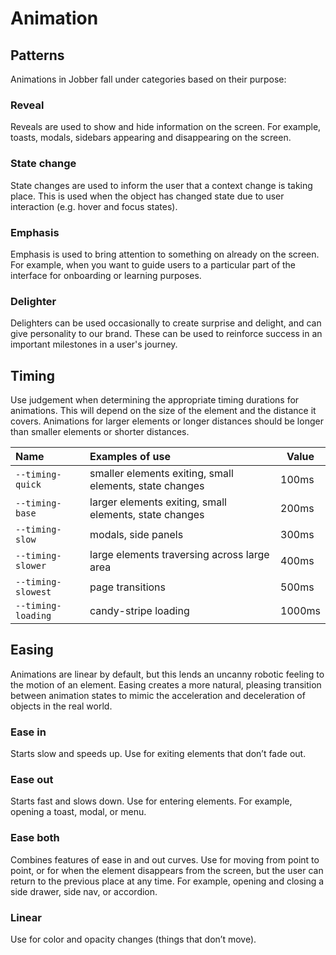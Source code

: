 
<Meta title="Design/Animation" />

# Animation

## Patterns

Animations in Jobber fall under categories based on their purpose:

### Reveal

Reveals are used to show and hide information on the screen. For example,
toasts, modals, sidebars appearing and disappearing on the screen.

### State change

State changes are used to inform the user that a context change is taking place.
This is used when the object has changed state due to user interaction (e.g.
hover and focus states).

### Emphasis

Emphasis is used to bring attention to something on already on the screen. For
example, when you want to guide users to a particular part of the interface for
onboarding or learning purposes.

### Delighter

Delighters can be used occasionally to create surprise and delight, and can give
personality to our brand. These can be used to reinforce success in an important
milestones in a user's journey.

## Timing

Use judgement when determining the appropriate timing durations for animations.
This will depend on the size of the element and the distance it covers.
Animations for larger elements or longer distances should be longer than smaller
elements or shorter distances.

| Name               | Examples of use                                         | Value  |
| :----------------- | :------------------------------------------------------ | ------ |
| `--timing-quick`   | smaller elements exiting, small elements, state changes | 100ms  |
| `--timing-base`    | larger elements exiting, small elements, state changes  | 200ms  |
| `--timing-slow`    | modals, side panels                                     | 300ms  |
| `--timing-slower`  | large elements traversing across large area             | 400ms  |
| `--timing-slowest` | page transitions                                        | 500ms  |
| `--timing-loading` | candy-stripe loading                                    | 1000ms |

## Easing

Animations are linear by default, but this lends an uncanny robotic feeling to
the motion of an element. Easing creates a more natural, pleasing transition
between animation states to mimic the acceleration and deceleration of objects
in the real world.

### Ease in

Starts slow and speeds up. Use for exiting elements that don’t fade out.

### Ease out

Starts fast and slows down. Use for entering elements. For example, opening a
toast, modal, or menu.

### Ease both

Combines features of ease in and out curves. Use for moving from point to point,
or for when the element disappears from the screen, but the user can return to
the previous place at any time. For example, opening and closing a side drawer,
side nav, or accordion.

### Linear

Use for color and opacity changes (things that don’t move).
